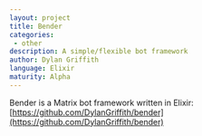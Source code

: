 ```yaml
---
layout: project
title: Bender
categories: 
 - other
description: A simple/flexible bot framework
author: Dylan Griffith
language: Elixir
maturity: Alpha
---
```


Bender is a Matrix bot framework written in Elixir: [https://github.com/DylanGriffith/bender](https://github.com/DylanGriffith/bender)
